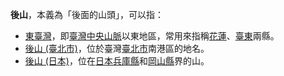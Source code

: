 '''後山'''，本義為「後面的山頭」，可以指：

*[[東臺灣|東臺灣]]，即[[臺灣|臺灣]][[中央山脈|中央山脈]]以東地區，常用來指稱[[花蓮縣|花蓮]]、[[臺東縣|臺東]]兩縣。
*[[後山_(臺北市)|後山 (臺北市)]]，位於臺灣[[臺北市|臺北市]]南港區的地名。
*[[後山_(日本)|後山 (日本)]]，位在[[日本|日本]][[兵庫縣|兵庫縣]]和[[岡山縣|岡山縣]]界的山。

{{消歧义|H後山|Cat=二字地名消歧义}}